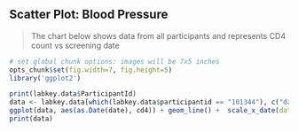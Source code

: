 Scatter Plot: Blood Pressure
----------------------------

>The chart below shows data from all participants and represents CD4 count vs screening date

```r
# set global chunk options: images will be 7x5 inches 
opts_chunk$set(fig.width=7, fig.height=5)
library('ggplot2')
```

```r
print(labkey.data$ParticipantId)
data <- labkey.data[which(labkey.data$participantid == "101344"), c("date","cd4")]
ggplot(data, aes(as.Date(date), cd4)) + geom_line() +  scale_x_date(date_labels = "%b-%Y") + xlab("Screening Time") + ylab("Daily Views")
print(data)

```